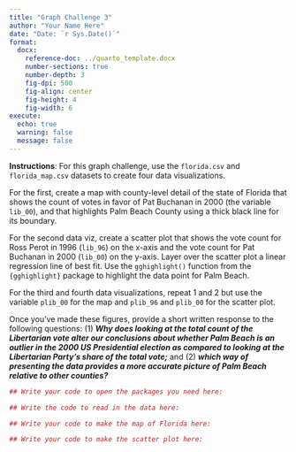 ```yaml
---
title: "Graph Challenge 3"
author: "Your Name Here"
date: "Date: `r Sys.Date()`"
format: 
  docx:
    reference-doc: ../quarto_template.docx
    number-sections: true
    number-depth: 3
    fig-dpi: 500
    fig-align: center
    fig-height: 4
    fig-width: 6
execute: 
  echo: true
  warning: false
  message: false
---
```


**Instructions**: For this graph challenge, use the `florida.csv` and `florida_map.csv` datasets to create four data visualizations.

For the first, create a map with county-level detail of the state of Florida that shows the count of votes in favor of Pat Buchanan in 2000 (the variable `lib_00`), and that highlights Palm Beach County using a thick black line for its boundary.

For the second data viz, create a scatter plot that shows the vote count for Ross Perot in 1996 (`lib_96`) on the x-axis and the vote count for Pat Buchanan in 2000 (`lib_00`) on the y-axis. Layer over the scatter plot a linear regression line of best fit. Use the `gghighlight()` function from the `{gghighlight}` package to highlight the data point for Palm Beach.

For the third and fourth data visualizations, repeat 1 and 2 but use the variable `plib_00` for the map and `plib_96` and `plib_00` for the scatter plot.

Once you've made these figures, provide a short written response to the following questions: (1) ***Why does looking at the total count of the Libertarian vote alter our conclusions about whether Palm Beach is an outlier in the 2000 US Presidential election as compared to looking at the Libertarian Party's share of the total vote;*** and (2) ***which way of presenting the data provides a more accurate picture of Palm Beach relative to other counties?***

```r
## Write your code to open the packages you need here:

## Write the code to read in the data here:

```

```r
## Write your code to make the map of Florida here:

```

```r
## Write your code to make the scatter plot here:

```
